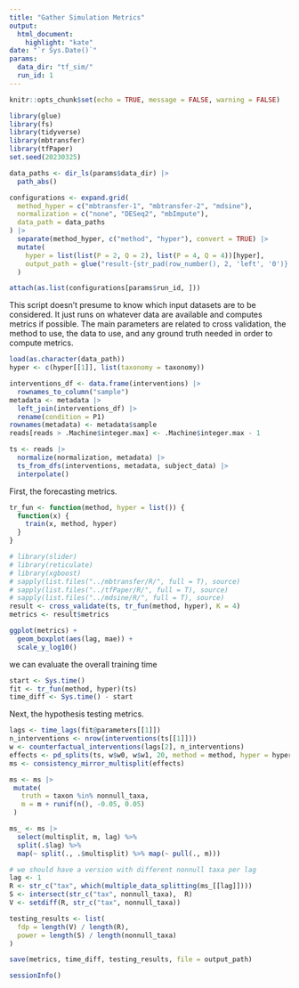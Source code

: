 ```yaml
---
title: "Gather Simulation Metrics"
output: 
  html_document:
    highlight: "kate"
date: "`r Sys.Date()`"
params:
  data_dir: "tf_sim/"
  run_id: 1
---
```


```r
knitr::opts_chunk$set(echo = TRUE, message = FALSE, warning = FALSE)
```

```r
library(glue)
library(fs)
library(tidyverse)
library(mbtransfer)
library(tfPaper)
set.seed(20230325)
```

```r
data_paths <- dir_ls(params$data_dir) |>
  path_abs()

configurations <- expand.grid(
  method_hyper = c("mbtransfer-1", "mbtransfer-2", "mdsine"),
  normalization = c("none", "DESeq2", "mbImpute"),
  data_path = data_paths
) |>
  separate(method_hyper, c("method", "hyper"), convert = TRUE) |>
  mutate(
    hyper = list(list(P = 2, Q = 2), list(P = 4, Q = 4))[hyper],
    output_path = glue("result-{str_pad(row_number(), 2, 'left', '0')}.rda")
  )

attach(as.list(configurations[params$run_id, ]))
```

This script doesn't presume to know which input datasets are to be considered.
It just runs on whatever data are available and computes metrics if possible.
The main parameters are related to cross validation, the method to use, the data
to use, and any ground truth needed in order to compute metrics.

```r
load(as.character(data_path))
hyper <- c(hyper[[1]], list(taxonomy = taxonomy))

interventions_df <- data.frame(interventions) |>
  rownames_to_column("sample")
metadata <- metadata |>
  left_join(interventions_df) |>
  rename(condition = P1)
rownames(metadata) <- metadata$sample
reads[reads > .Machine$integer.max] <- .Machine$integer.max - 1

ts <- reads |>
  normalize(normalization, metadata) |>
  ts_from_dfs(interventions, metadata, subject_data) |>
  interpolate()
```

First, the forecasting metrics.

```r
tr_fun <- function(method, hyper = list()) {
  function(x) {
    train(x, method, hyper)
  }
}

# library(slider)
# library(reticulate)
# library(xgboost)
# sapply(list.files("../mbtransfer/R/", full = T), source)
# sapply(list.files("../tfPaper/R/", full = T), source)
# sapply(list.files("../mdsine/R/", full = T), source)
result <- cross_validate(ts, tr_fun(method, hyper), K = 4)
metrics <- result$metrics
```

```r
ggplot(metrics) +
  geom_boxplot(aes(lag, mae)) +
  scale_y_log10()
```

we can evaluate the overall training time

```r
start <- Sys.time()
fit <- tr_fun(method, hyper)(ts)
time_diff <- Sys.time() - start
```

Next, the hypothesis testing metrics.

```r
lags <- time_lags(fit@parameters[[1]])
n_interventions <- nrow(interventions(ts[[1]]))
w <- counterfactual_interventions(lags[2], n_interventions)
effects <- pd_splits(ts, w$w0, w$w1, 20, method = method, hyper = hyper)
ms <- consistency_mirror_multisplit(effects)
```

```r
ms <- ms |>
 mutate(
   truth = taxon %in% nonnull_taxa,
   m = m + runif(n(), -0.05, 0.05)
 )

ms_ <- ms |>
  select(multisplit, m, lag) %>%
  split(.$lag) %>%
  map(~ split(., .$multisplit) %>% map(~ pull(., m)))

# we should have a version with different nonnull taxa per lag
lag <- 1
R <- str_c("tax", which(multiple_data_splitting(ms_[[lag]])))
S <- intersect(str_c("tax", nonnull_taxa),  R)
V <- setdiff(R, str_c("tax", nonnull_taxa))

testing_results <- list(
  fdp = length(V) / length(R),
  power = length(S) / length(nonnull_taxa)
)
```

```r
save(metrics, time_diff, testing_results, file = output_path)
```

```r
sessionInfo()
```

